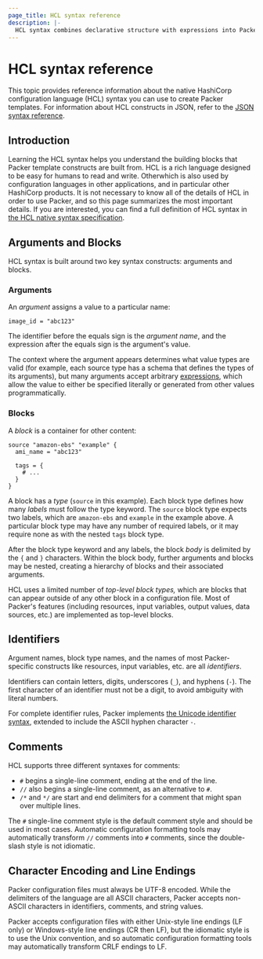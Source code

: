 ```yaml
---
page_title: HCL syntax reference
description: |-
  HCL syntax combines declarative structure with expressions into Packer templates. Learn how to use HCL syntax to define infrastructure as code. 
---
```


# HCL syntax reference

This topic provides reference information about the native HashiCorp configuration language (HCL) syntax you can use to create Packer templates. For information about HCL constructs in JSON, refer to the [JSON syntax reference](/packer/docs/templates/hcl_templates/syntax-json).

## Introduction

Learning the HCL syntax helps you understand the building blocks that Packer template constructs
are built from. HCL is a rich language designed to be easy for humans to read and write. 
Otherwhich is also used by configuration languages in other applications, and in
particular other HashiCorp products. It is not necessary to know all of the
details of HCL in order to use Packer, and so this page summarizes the most
important details. If you are interested, you can find a full definition of HCL
syntax in [the HCL native syntax
specification](https://github.com/hashicorp/hcl/blob/hcl2/hclsyntax/spec.md).

## Arguments and Blocks

HCL syntax is built around two key syntax constructs:
arguments and blocks.

### Arguments

An _argument_ assigns a value to a particular name:

```hcl
image_id = "abc123"
```

The identifier before the equals sign is the _argument name_, and the expression
after the equals sign is the argument's value.

The context where the argument appears determines what value types are valid
(for example, each source type has a schema that defines the types of its
arguments), but many arguments accept arbitrary
[expressions](/packer/docs/templates/hcl_templates/expressions), which allow the value to
either be specified literally or generated from other values programmatically.

### Blocks

A _block_ is a container for other content:

```hcl
source "amazon-ebs" "example" {
  ami_name = "abc123"

  tags = {
    # ...
  }
}
```

A block has a _type_ (`source` in this example). Each block type defines
how many _labels_ must follow the type keyword. The `source` block type
expects two labels, which are `amazon-ebs` and `example` in the example above.
A particular block type may have any number of required labels, or it may
require none as with the nested `tags` block type.

After the block type keyword and any labels, the block _body_ is delimited
by the `{` and `}` characters. Within the block body, further arguments
and blocks may be nested, creating a hierarchy of blocks and their associated
arguments.

HCL uses a limited number of _top-level block types,_ which
are blocks that can appear outside of any other block in a configuration file.
Most of Packer's features (including resources, input variables, output
values, data sources, etc.) are implemented as top-level blocks.

## Identifiers

Argument names, block type names, and the names of most Packer-specific
constructs like resources, input variables, etc. are all _identifiers_.

Identifiers can contain letters, digits, underscores (`_`), and hyphens (`-`).
The first character of an identifier must not be a digit, to avoid ambiguity
with literal numbers.

For complete identifier rules, Packer implements
[the Unicode identifier syntax](http://unicode.org/reports/tr31/), extended to
include the ASCII hyphen character `-`.

## Comments

HCL supports three different syntaxes for comments:

- `#` begins a single-line comment, ending at the end of the line.
- `//` also begins a single-line comment, as an alternative to `#`.
- `/*` and `*/` are start and end delimiters for a comment that might span
  over multiple lines.

The `#` single-line comment style is the default comment style and should be
used in most cases. Automatic configuration formatting tools may automatically
transform `//` comments into `#` comments, since the double-slash style is
not idiomatic.

## Character Encoding and Line Endings

Packer configuration files must always be UTF-8 encoded. While the
delimiters of the language are all ASCII characters, Packer accepts
non-ASCII characters in identifiers, comments, and string values.

Packer accepts configuration files with either Unix-style line endings
(LF only) or Windows-style line endings (CR then LF), but the idiomatic style
is to use the Unix convention, and so automatic configuration formatting tools
may automatically transform CRLF endings to LF.
